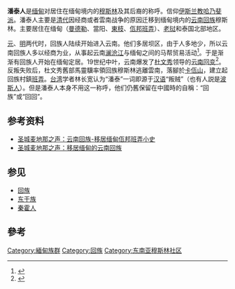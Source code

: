 '''潘泰人'''是[[缅甸|缅甸]]对居住在缅甸境内的[[穆斯林|穆斯林]]及其后裔的称呼。信仰[[伊斯兰教|伊斯兰教]][[哈乃斐派|哈乃斐派]]。潘泰人主要是[[清代|清代]]因经商或者雲南战争的原因迁移到缅甸境内的[[云南|云南]][[回族|回族]]穆斯林。主要居住在缅甸（[[曼德勒|曼德勒]]、當阳、[[東枝|東枝]]、[[佤邦|佤邦]][[班弄|班弄]]）、[[老挝|老挝]]和泰国北部地区。

[[元朝|元]]、[[明朝|明]]两代时，回族人陆续开始进入云南。他们多居坝区，由于人多地少，所以云南回族人多以经商为业，从事起云南[[澜沧江|澜沧江]]与缅甸之间的马帮贸易活动<ref name="中国人民大学. 书报资料社 1992 p. ">{{cite book | author=中国人民大学. 书报资料社 | title=中国少數民族 | publisher=中国人民大学书报资料社 | series=1978-1985, 1987. 4-1993: 复印报刊资料. D5 | issue=第 7-12 號 | year=1992 | url=https://books.google.com.hk/books?id=rjkxAAAAMAAJ | language=zh | access-date=2021-09-01 | page=36 | archive-date=2021-09-01 | archive-url=https://web.archive.org/web/20210901064051/https://books.google.com.hk/books?id=rjkxAAAAMAAJ | dead-url=no }}</ref>。于是渐渐有回族人开始在缅甸定居。19世纪中叶，云南爆发了[[杜文秀|杜文秀]]领导的[[云南回变|云南回变]]<ref name="清代西北回民事變: 社会文化適應與民族認同的省思 2001 p. ">{{cite book | title=清代西北回民事變: 社会文化適應與民族認同的省思 | publisher=聯經出版事業公司 | year=2001 | isbn=978-957-08-1937-3 | url=https://books.google.com.hk/books?id=_bxzAAAAIAAJ | language=zh | access-date=2021-09-01 | page=26 | archive-date=2021-09-01 | archive-url=https://web.archive.org/web/20210901064049/https://books.google.com.hk/books?id=_bxzAAAAIAAJ | dead-url=no }}</ref>。反叛失败后，杜文秀舊部馬靈驥率領回族穆斯林逃離雲南，落腳於[[卡佤山|卡佤山]]，建立起回族村鎮[[班弄|班弄]]。[[台湾|台湾]]学者林长宽认为“潘泰”一词即源于[[汉语|汉语]]“叛贼”（也有人説是[[波斯人|波斯人]]）。但是潘泰人本身不用这一称呼，他们仍舊保留在中國時的自稱：“回族”或“回回”。

==参考资料==
*[https://web.archive.org/web/20110102112752/http://www.makuielys.info/wenz2/xr_html/articles/is2/521.html 圣城麦地那之声：云南回族-移居缅甸佤邦班弄小史]
*[https://web.archive.org/web/20110102122157/http://www.makuielys.info/wenz2/xr_html/articles/is8/478.html 圣城麦地那之声：移居缅甸的云南回族]

== 参见 ==
* [[回族|回族]]
* [[东干族|东干族]]
* [[秦霍人|秦霍人]]

==參考==
{{reflist}}

{{緬甸民族}}
{{海外华人}}

[[Category:緬甸族群|Category:緬甸族群]]
[[Category:回族|Category:回族]]
[[Category:东南亚穆斯林社区|Category:东南亚穆斯林社区]]